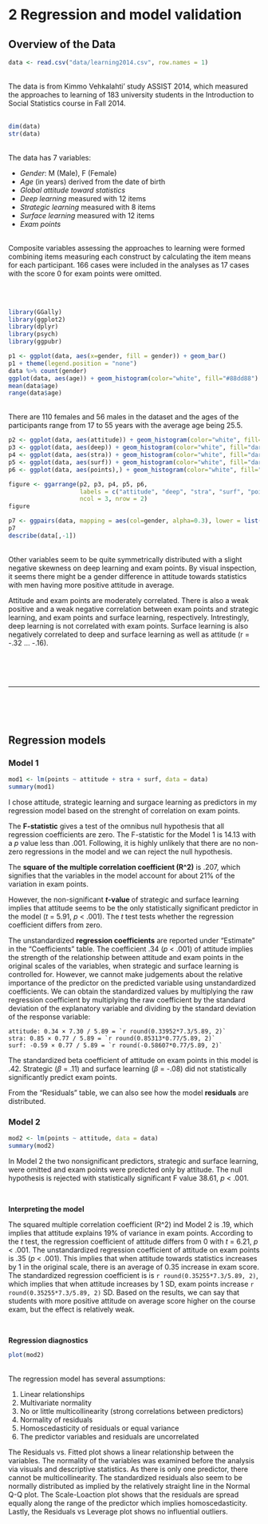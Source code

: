 # 2 Regression and model validation

## Overview of the Data
  
```r
data <- read.csv("data/learning2014.csv", row.names = 1)
```
<br/>
The data is from Kimmo Vehkalahti' study ASSIST 2014, which measured the approaches to learning of 183 university students in the Introduction to Social Statistics course in Fall 2014.
<br/><br/>
```r
dim(data)
str(data)
```
<br/>
The data has 7 variables:  
  
* *Gender*: M (Male), F (Female)  
* *Age* (in years) derived from the date of birth  
* *Global attitude toward statistics*
* *Deep learning* measured with 12 items
* *Strategic learning* measured with 8 items 
* *Surface learning* measured with 12 items 
* *Exam points*
<br/><br/>

Composite variables assessing the approaches to learning were formed combining items measuring each construct by calculating the item means for each participant. 166 cases were included in the analyses as 17 cases with the score 0 for exam points were omitted.

<br/><br/>

```r
library(GGally)
library(ggplot2)
library(dplyr)
library(psych)
library(ggpubr)
```

```r
p1 <- ggplot(data, aes(x=gender, fill = gender)) + geom_bar()
p1 + theme(legend.position = "none")
data %>% count(gender)
ggplot(data, aes(age)) + geom_histogram(color="white", fill="#88dd88")
mean(data$age)
range(data$age)
```
<br/>
There are 110 females and 56 males in the dataset and the ages of the participants range from 17 to 55 years with the average age being 25.5. 
<br/>

```r
p2 <- ggplot(data, aes(attitude)) + geom_histogram(color="white", fill="darkturquoise", binwidth = 2)
p3 <- ggplot(data, aes(deep)) + geom_histogram(color="white", fill="darkturquoise", binwidth = 0.2)
p4 <- ggplot(data, aes(stra)) + geom_histogram(color="white", fill="darkturquoise", binwidth = 0.2)
p5 <- ggplot(data, aes(surf)) + geom_histogram(color="white", fill="darkturquoise", binwidth = 0.2)
p6 <- ggplot(data, aes(points),) + geom_histogram(color="white", fill="darkturquoise", binwidth = 2)

figure <- ggarrange(p2, p3, p4, p5, p6,
                    labels = c("attitude", "deep", "stra", "surf", "points"),
                    ncol = 3, nrow = 2)
figure

p7 <- ggpairs(data, mapping = aes(col=gender, alpha=0.3), lower = list(combo = wrap("facethist", bins = 20)))
p7
describe(data[,-1])
```

<br/>
Other variables seem to be quite symmetrically distributed with a slight negative skewness on deep learning and exam points. By visual inspection, it seems there might be a gender difference in attitude towards statistics with men having more positive attitude in average.

Attitude and exam points are moderately correlated. There is also a weak positive and a weak negative correlation between exam points and strategic learning, and exam points and surface learning, respectively. Intrestingly, deep learning is not correlated with exam points. Surface learning is also negatively correlated to deep and surface learning as well as attitude (r = -.32 ... -.16).

<br/><br/><br/>

---

<br/><br/><br/>


## Regression models

### Model 1

```r
mod1 <- lm(points ~ attitude + stra + surf, data = data)
summary(mod1)
```

I chose attitude, strategic learning and surgace learning as predictors in my regression model based on the strenght of correlation on exam points.

The **F-statistic** gives a test of the omnibus null hypothesis that all regression coefficients are zero. The F-statistic for the Model 1 is 14.13 with a _p_ value less than .001. Following, it is highly unlikely that there are no non-zero regressions in the model and we can reject the null hypothesis.

The **square of the multiple correlation coefficient (R^2)** is .207, which signifies that the variables in the model account for about 21% of the variation in exam points.

However, the non-significant **_t_-value ** of strategic and surface learning implies that attitude seems to be the only statistically significant predictor in the model (*t* = 5.91, _p_ < .001). The _t_ test tests whether the regression coefficient differs from zero.

The unstandardized **regression coefficients** are reported under "Estimate" in the "Coefficients" table. The coefficient .34 (*p* < .001) of attitude implies the strength of the relationship between attitude and exam points in the original scales of the variables, when strategic and surface learning is controlled for. However, we cannot make judgements about the relative importance of the predictor on the predicted variable using unstandardized coefficients. We can obtain the standardized values by multiplying the raw regression coefficient by multiplying the raw coefficient by the standard deviation of the explanatory variable and dividing by the standard deviation of the response variable:

    attitude: 0.34 × 7.30 / 5.89 = `r round(0.33952*7.3/5.89, 2)`
    stra: 0.85 × 0.77 / 5.89 = `r round(0.85313*0.77/5.89, 2)`
    surf: -0.59 × 0.77 / 5.89 = `r round(-0.58607*0.77/5.89, 2)`

The standardized beta coefficient of attitude on exam points in this model is .42. Strategic (*β* = .11) and surface learning (*β* = -.08) did not statistically significantly predict exam points.

From the "Residuals" table, we can also see how the model **residuals** are distributed.

### Model 2

```r
mod2 <- lm(points ~ attitude, data = data)
summary(mod2)
```

In Model 2 the two nonsignificant predictors, strategic and surface learning, were omitted and exam points were predicted only by attitude. The null hypothesis is rejected with statistically significant F value 38.61, *p* < .001.

<br/>

**Interpreting the model**

The squared multiple correlation coefficient (R^2) ind Model 2 is .19, which implies that attitude explains 19% of variance in exam points. According to the *t* test, the regression coefficient of attitude differs from 0 with _t_ = 6.21, _p_ < .001. The unstandardized regression coefficient of attitude on exam points is .35 (*p* < .001). This implies that when attitude towards statistics increases by 1 in the original scale, there is an average of 0.35 increase in exam score. The standardized regression coefficient is is `r round(0.35255*7.3/5.89, 2)`, which implies  that when attitude increases by 1 SD, exam points increase `r round(0.35255*7.3/5.89, 2)` SD. Based on the results, we can say that students with more positive attitude on average score higher on the course exam, but the effect is relatively weak.

<br/>

**Regression diagnostics**

```r
plot(mod2)
```

<br/>
The regression model has several assumptions:

1. Linear relationships
2. Multivariate normality
3. No or little multicollinearity (strong correlations between predictors)
4. Normality of residuals
5. Homoscedasticity of residuals or equal variance
6. The predictor variables and residuals are uncorrelated

The Residuals vs. Fitted plot shows a linear relationship between the variables.
The normality of the variables was examined before the analysis via visuals and descriptive statistics. As there is only one predictor, there cannot be multicollinearity. The standardized residuals also seem to be normally distributed as implied by the relatively straight line in the Normal Q-Q plot. The Scale-Loaction plot shows that the residuals are spread equally along the range of the predictor which implies homoscedasticity. Lastly, the Residuals vs Leverage plot shows no influential outliers.




